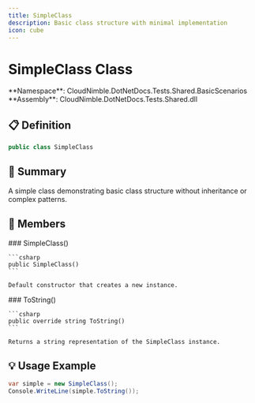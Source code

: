 ```yaml
---
title: SimpleClass
description: Basic class structure with minimal implementation
icon: cube
---
```


# SimpleClass Class

<Note>
  **Namespace**: CloudNimble.DotNetDocs.Tests.Shared.BasicScenarios  
  **Assembly**: CloudNimble.DotNetDocs.Tests.Shared.dll
</Note>

## 📋 Definition

```csharp
public class SimpleClass
```

## 📝 Summary

A simple class demonstrating basic class structure without inheritance or complex patterns.

## 🎯 Members

<Tabs>
  <Tab title="Constructors">
    ### SimpleClass()
    
    ```csharp
    public SimpleClass()
    ```
    
    Default constructor that creates a new instance.
  </Tab>
  
  <Tab title="Methods">
    ### ToString()
    
    ```csharp
    public override string ToString()
    ```
    
    Returns a string representation of the SimpleClass instance.
  </Tab>
</Tabs>

## 💡 Usage Example

```csharp
var simple = new SimpleClass();
Console.WriteLine(simple.ToString());
```